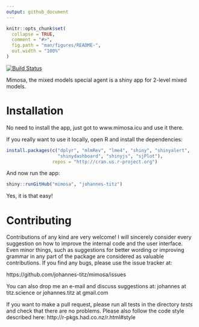 ```yaml
---
output: github_document
---
```


```r
knitr::opts_chunk$set(
  collapse = TRUE,
  comment = "#>",
  fig.path = "man/figures/README-",
  out.width = "100%"
)
```

[![Build Status](https://travis-ci.org/johannes-titz/mimosa.svg?branch=master)](https://travis-ci.org/johannes-titz/passt)

Mimosa, the mixed models special agent is a shiny app for 2-level mixed models. 

# Installation
No need to install the app, just got to www.mimosa.icu and use it there.

If you really want to use it locally, open R and install the dependencies:

```r
install.packages(c("dplyr", "mlmRev", "lme4", "shiny", "shinyalert",
                   "shinydashboard", "shinyjs", "sjPlot"),
                 repos = "http://cran.us.r-project.org")
```

And now run the app:

```r
shiny::runGitHub("mimosa", "johannes-titz")
```

Yes, it is that easy!

<!-- For an introduction to mimosa please check out [@Titz2020]. -->

# Contributing

Contributions of any kind are very welcome! I will sincerely consider every suggestion on how to improve the internal code and the user interface. Even minor things, such as suggestions for better wording or improving grammar in any part of the package are considered as valuable contributions. If you find any bugs, please use the issue tracker at:

https://github.com/johannes-titz/mimosa/issues

You can also drop me an e-mail and discuss suggestions at: johannes at titz.science or johannes.titz at gmail.com

If you want to make a pull request, please run all tests in the directory *tests* and check that there are no problems. Please also follow the code style described here: http://r-pkgs.had.co.nz/r.html#style

<!-- # References -->